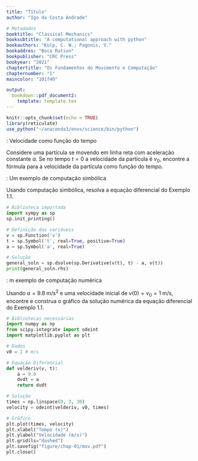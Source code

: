 ```yaml
---
title: "Título"
author: "Igo da Costa Andrade"

# Metadados
booktitle: "Classical Mechanics"
booksubtitle: "A computational approach with python"
bookauthors: "Kulp, C. W.; Pagonis, V."
bookaddres: "Boca Ration"
bookpublisher: "CRC Press"
bookyear: "2021"
chaptertitle: "Os Fundamentos do Movimento e Computação"
chapternumber: "1"
maincolor: "101f40"

output: 
  bookdown::pdf_document2:
    template: template.tex
---
```


```r
knitr::opts_chunk$set(echo = TRUE)
library(reticulate)
use_python("~/anaconda3/envs/science/bin/python")
```


\section*{Exemplos do capítulo}

\noindent\textbf{Exemplo 1.1}: Velocidade como função do tempo
\vspace{0.25cm}

Considere uma partícula se movendo em linha reta com aceleração constante $a$. Se no tempo $t = 0$ a velocidade da partícula é $v_0$, encontre a fórmula para a velocidade da partícula como função do tempo.

\iniSol

\begin{align*}
    \dfrac{dv}{dt} = a & \Rightarrow dv = a dt \Rightarrow \int_{v_0}^{v(t)} dv^{\prime} = \int_{0}^{t} a dt^{\prime}\\
    &\Rightarrow v(t) - v_{0} = at\\
    &\Rightarrow v(t) = v_{0} + at
\end{align*}

\fimSol

\vspace{0.25cm}
\noindent\textbf{Exemplo 1.2}: Um exemplo de computação simbólica
\vspace{0.25cm}

Usando computação simbólica, resolva a equação diferencial do Exemplo 1.1.

\iniSol
```python
# Biblioteca importada
import sympy as sp
sp.init_printing()

# Definição das variáveis
v = sp.Function('v')
t = sp.Symbol('t', real=True, positive=True)
a = sp.Symbol('a', real=True)

# Solução
general_soln = sp.dsolve(sp.Derivative(v(t), t) - a, v(t))
print(general_soln.rhs)
```

\fimSol

\vspace{0.25cm}
\noindent\textbf{Exemplo 1.3}: m exemplo de computação numérica
\vspace{0.25cm}

Usando $a = 9.8\;\text{m/s}^2$ e uma velocidade inicial de $v(0) = v_{0} = 1\;\text{m/s}$, encontre e construa o gráfico da solução numérica da equação diferencial do Exemplo 1.1.

\iniSol
```python
# Bibliotecas necessárias
import numpy as np
from scipy.integrate import odeint
import matplotlib.pyplot as plt

# Dados
v0 = 1 # m/s

# Equação Diferencial
def velderiv(v, t):
    a = 9.8
    dvdt = a
    return dvdt

# Solução
times = np.linspace(0, 3, 30)
velocity = odeint(velderiv, v0, times)

# Gráfico
plt.plot(times, velocity)
plt.xlabel("Tempo (s)")
plt.ylabel("Velocidade (m/s)")
plt.grid(ls="dashed")
plt.savefig("figure/chap-01/muv.pdf")
plt.close()
```

\begin{figure}[H]
  \centering
  \caption{Velocidade em função do tempo de uma partícula em queda livre}
  \includegraphics[width=0.8\textwidth]{figure/chap-01/muv.pdf}
\end{figure}

\fimSol


\newpage
\setcounter{section}{7}
\section{Problemas de fim de capítulo}

\subsection*{Seção 1.2: O básico da Mecânica Clássica}

\begin{enumerate}
  % P1
  \item A posição de uma partícula de $0.50$ kg de massa pode ser descrita usando a função vetorial: $\mathbf{r}_0 =  3t\hat{\mathbf{i}} + 2t^2 \hat{\mathbf{j}} + 7t^{-2}\hat{\mathbf{k}}$.
  \begin{enumerate}[label=(\alph*)]
    % (a)
    \item Qual são as unidades de cada um dos coeficientes em cada compoente? Assuma que o tempo é medido em segundos e a posição é medida em metros.\\
    \iniSol
    \begin{align*}
        \text{Coordenada } x: [3t] = [L] &\Rightarrow [3][t] = [L] \Rightarrow [3][T] = [L] \\
        &\Rightarrow [3] = \dfrac{[L]}{[T]} = \text{m/s}\\
        \text{Coordenada } y: \left[2t^2\right] = [L]  &\Rightarrow [2]\left[t^2\right] = [L] \Rightarrow [2] [T]^2 = [L]\\
        &\Rightarrow [2] = \dfrac{[L]}{[T]^2} = \text{m/s}^2\\
        \text{Coordenada } z: \left[7t^{-2}\right] = [L] &\Rightarrow [7] [T]^{-2} = [L] \Rightarrow [7] = [L][T]^2 = \text{m} \cdot \text{s}^2
    \end{align*}
    \fimSol
    % (b)
    \item Calcule a velocidade da partícula em $t = 3$ segundos.\\
    \iniSol
    \begin{align*}
        \mathbf{v}_0 &= \dfrac{d \mathbf{r}_0}{dt} = \dfrac{dx}{dt} \hat{\mathbf{i}} + \dfrac{dy}{dt} \hat{\mathbf{j}} + \dfrac{dz}{dt} \hat{\mathbf{k}}\\
        &= 3 \hat{\mathbf{i}} + 2t \hat{\mathbf{j}} + 7 \cdot (-2t^{-3}) \hat{\mathbf{k}} \\
        &= 3 \hat{\mathbf{i}} + 2t \hat{\mathbf{j}} - 14t^{-3} \hat{\mathbf{k}}
    \end{align*}
    \begin{align*}
        \mathbf{v}_0 (3)  = 3 \hat{\mathbf{i}} + 2 \cdot 3 \hat{\mathbf{j}} - 14 \cdot 3^{-3} = 3 \hat{\mathbf{i}} + 6 \hat{\mathbf{j}} - \dfrac{14}{27} \hat{\mathbf{k}}
    \end{align*}
      \fimSol
    % (c)
    \item Calcule a aceleração da partícula em $t = 1$ segundo.\\
    \iniSol
      \begin{align*}
          \mathbf{a}_0 &= \dfrac{d\mathbf{v}_0}{dt} = \dfrac{dv_x}{dt} \hat{\mathbf{i}} + \dfrac{dv_y}{dt} \hat{\mathbf{j}} + \dfrac{dv_z}{dt} \hat{\mathbf{k}}\\
          &= 0 \hat{\mathbf{i}} + 2 \hat{\mathbf{j}} - 14 \cdot (-3t^{-4}) \hat{\mathbf{k}}\\
          &= 2 \hat{\mathbf{j}} + 52t^{-4} \hat{\mathbf{k}}
      \end{align*}
      %
      \begin{align*}
          \mathbf{a}_0 (1) = 2 \hat{\mathbf{j}} + 52 \cdot 1^{-4} \hat{\mathbf{k}} = 2 \hat{\mathbf{j}} + 42 \hat{\mathbf{k}} \; \text{m/s}^2
      \end{align*}
    \fimSol
  \end{enumerate}
  % P2
  \item Considere o vetor posição $\mathbf{r} = 3.0 t \bfhat{\rho}$, onde $\bfhat{\rho} = \cos{\phi} \ui + \sin{\phi} \uj$ e $\phi = \phi(t)$. Determine a velocidade da partícula.\\
  \iniSol
    \begin{align}
      \mathbf{v}(t) = \dfrac{d\mathbf{r} (t)}{dt} &= \dfrac{d}{dt}\left(3.0 t\right)\bfhat{\rho} + 3.0t \dfrac{d\bfhat{\rho}(t)}{dt} \nonumber\\
      \mathbf{v}(t) &= 3.0 \bfhat{\rho} + 3.0t \dfrac{d\bfhat{\rho} (t)}{dt} \label{eq:drdt}
    \end{align}
    em que 
    \begin{align}
      \dfrac{d\bfhat{\rho}(t)}{dt} = \dfrac{d}{dt}\left(\cos{\phi} \ui + \sin{\phi} \uj\right) &= -\sin{\phi} \cdot \dfrac{d\phi(t)}{dt} \ui + \cos{\phi} \cdot \dfrac{d\phi(t)}{dt} \uj \nonumber\\
      \dfrac{d\bfhat{\rho}(t)}{dt} &= -\dot{\phi} \sin{\phi} \ui + \dot{\phi} \cos{\phi} \uj \label{eq:drhodt}
    \end{align}
    Substituindo $\dfrac{d\bfhat{\rho}(t)}{dt}$ de (\ref{eq:drhodt}) em (\ref{eq:drdt}), obtemos:
    \begin{align}
      \mathbf{v}(t) &= 3.0 \bfhat{\rho} + 3.0t \left( -\dot{\phi} \sin{\phi} \ui + \dot{\phi} \cos{\phi} \uj  \right) \nonumber\\
      \mathbf{v}(t) &= 3.0 \left(  \cos{\phi} \ui + \sin{\phi} \uj \right) + 3.0t \left( -\dot{\phi} \sin{\phi} \ui + \dot{\phi} \cos{\phi} \uj  \right) \nonumber\\
      \mathbf{v}(t) &= \left(3.0 \cos{\phi} - 3.0t\dot{\phi} \sin{\phi}\right) \ui + \left(3.0 \sin{\phi} + 3.0t\dot{\phi} \cos{\phi} \right) \uj
    \end{align}
  \fimSol
  % P3
  \item A posição de uma partícula pode ser dada por $\mathbf{r} (t) = R \cos{(\omega t)} \ui + R \sin{(\omega t)} \uj$, onde $R$ e $\omega$ são constantes. Descreva a trajetória desta partícula. Qual é a aceleração da partícula como função do tempo?\\
  \iniSol
    Sejam $x(t) = R \cos{(\omega t)}$ e $y(t) = R \sin{(\omega t)}$ as coordenadas cartesianas da trajetória da partícula. Observemos que
    \begin{align*}
    x^2 + y^2 &= \left[R \cos{(\omega t)}\right]^2 +  \left[R \sin{(\omega t)}\right]^2\\
    &= R^2 \cos^2{(\omega t)} + R^2 \sin^2{(\omega t)}\\
    &= R^2 \left[\cos^2{(\omega t)} + \sin^2{(\omega t)}\right]\\
    & = R^2
    \end{align*}
    A partícula descreve uma trajetória circular de raio $R$ e centro na origem.
    %%%%
    A seguir, determinemos a velocidade da partícula:
    \begin{align*}
      \mathbf{v}(t) = \dfrac{d\mathbf{r}(t)}{dt} = -\omega R \sin{(\omega t)} \ui + \omega R \cos{(\omega t)} \uj 
    \end{align*}
    Observemos que o vetor velocidade $\mathbf{v}$ é sempre perpendicular ao vetor posição $\mathbf{r}$. De fato, o produto escalar desses vetores é nulo:
    \begin{align*}
      \mathbf{r} \cdot \mathbf{v} &= \left[ R \cos{(\omega t)} \ui + R \sin{(\omega t)} \uj \right] \cdot \left[ -\omega R \sin{(\omega t)} \ui + \omega R \cos{(\omega t)} \uj \right]  \\
      &= - \omega R^2 \sin{(\omega t)} \cos{(\omega t)} + \omega R^2 \sin{(\omega t)} \cos{(\omega t)}\\
      & = 0
    \end{align*}
    %%%%
    A aceleração da partícula é dada por:
    \begin{align*}
      \mathbf{a} (t) &= \dfrac{d \mathbf{v} (t)}{dt} = -\omega^2 R \cos{(\omega t)} \ui - \omega^2 R \sin{(\omega t)} \uj\\
      \mathbf{a} (t) &= - \omega^2 \mathbf{r}(t)
    \end{align*}
    A aceleração da partícula tem mesma direção e sentido oposto ao vetor posição em qualquer instante, ou seja, o vetor aceleração aponta para o centro da trajetória circular.
    %%%%
    A figura seguinte mostra a trajetória da partícula e os vetores posição, velocidade e aceleração num dado instante.
```r
R <- 3
w <- pi/6
t <- 3/2
r <- R * c(cos(w * t), sin(w * t))
v <- w * R * c(-sin(w * t), cos(w * t))
a <- -w^2 * r
theta <- (180/pi) * w * t
```
    %%%%
    \begin{figure}[H]
      \centering
      \begin{tikzpicture}
        \draw[-latex] (`r -1.2*R`, 0) -- (`r 1.2*R`, 0) node[below] {$x$};
        \draw[-latex] (0, `r -1.2*R`) -- (0, `r 1.2*R`) node[left] {$y$};
        \draw[thick, gray, dashed] (0,0) circle (`r R`);
        \filldraw[gray] (`r r`) circle (5pt);
        \draw[thick, red, -latex] (0,0) -- (`r r`) node[midway, above] {$\mathbf{r}$};
        \draw[blue, -latex] (`r r`) -- + (`r v`) node[midway, above] {$\mathbf{v}$};
        \draw[thick, blue, -latex] (`r r`) -- + (`r a`) node[midway, below, xshift=2pt] {$\mathbf{a}$};
        \draw[-latex] (`r 0.4*R`, 0) arc (0:`r theta`:`r 0.4*R`) node[midway, right] {$ \omega t$};
        \draw (2pt, `r R`) -- (-2pt, `r R`) node[left, fill=white] {$R$};
        \draw (2pt, `r -R`) -- (-2pt, `r -R`) node[left, fill=white] {$R$};
        \draw (`r R`, 2pt) -- (`r R`, -2pt) node[below, fill=white] {$R$};
        \draw (`r -R`, 2pt) -- (`r -R`, -2pt) node[below, fill=white] {$R$};
      \end{tikzpicture}
    \end{figure}

  \fimSol
\end{enumerate}






